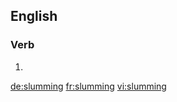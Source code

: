 ==English==

===Verb===
{{head|en}}

# {{present participle of|slum|lang=en}}

[[de:slumming]]
[[fr:slumming]]
[[vi:slumming]]
